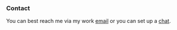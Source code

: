 ### Contact

You can best reach me via my work [email](mailto:p.altmeyer@tudelft.nl) or you can set up a [chat](https://calendly.com/paltmeyer).
